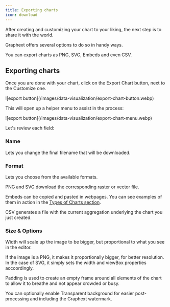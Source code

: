 ```yaml
---
title: Exporting charts
icon: download
---
```


After creating and customizing your chart to your liking, the next step is to share it with the world.

Graphext offers several options to do so in handy ways.

You can export charts as PNG, SVG, Embeds and even CSV.

## Exporting charts

Once you are done with your chart, click on the Export Chart button, next to the Customize one.

<Frame>
  ![export button](/images/data-visualization/export-chart-button.webp)
</Frame>

This will open up a helper menu to assist in the process:

<Frame>
  ![export button](/images/data-visualization/export-chart-menu.webp)
</Frame>

Let's review each field:

### Name

Lets you change the final filename that will be downloaded.

### Format

Lets you choose from the available formats.

PNG and SVG download the corresponding raster or vector file.

Embeds can be copied and pasted in webpages. You can see
examples of them in action in the [Types of Charts section](/documentation/data-visualization/types-of-chart/overview).

CSV generates a file with the current aggregation underlying the chart you just created.

### Size & Options

Width will scale up the image to be bigger, but proportional to what you see in the editor.

If the image is a PNG, it makes it proportionally bigger, for better resolution. In the case of SVG,
it simply sets the width and viewBox properties acccordingly.

Padding is used to create an empty frame around all elements of the chart to allow it to breathe and
not appear crowded or busy.

You can optionally enable Transparent background for easier post-processing and including the Graphext watermark.
